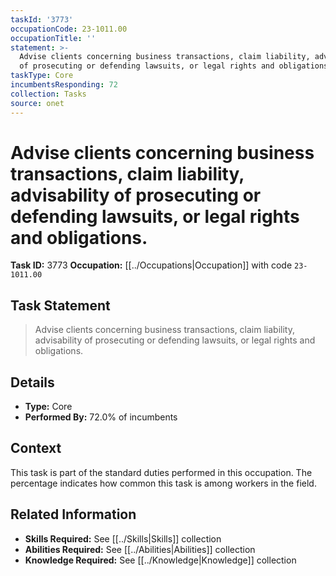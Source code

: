 ```yaml
---
taskId: '3773'
occupationCode: 23-1011.00
occupationTitle: ''
statement: >-
  Advise clients concerning business transactions, claim liability, advisability
  of prosecuting or defending lawsuits, or legal rights and obligations.
taskType: Core
incumbentsResponding: 72
collection: Tasks
source: onet
---
```

# Advise clients concerning business transactions, claim liability, advisability of prosecuting or defending lawsuits, or legal rights and obligations.

**Task ID:** 3773
**Occupation:** [[../Occupations|Occupation]] with code `23-1011.00`

## Task Statement

> Advise clients concerning business transactions, claim liability, advisability of prosecuting or defending lawsuits, or legal rights and obligations.

## Details

- **Type:** Core
- **Performed By:** 72.0% of incumbents

## Context

This task is part of the standard duties performed in this occupation. The percentage indicates how common this task is among workers in the field.

## Related Information

- **Skills Required:** See [[../Skills|Skills]] collection
- **Abilities Required:** See [[../Abilities|Abilities]] collection
- **Knowledge Required:** See [[../Knowledge|Knowledge]] collection
